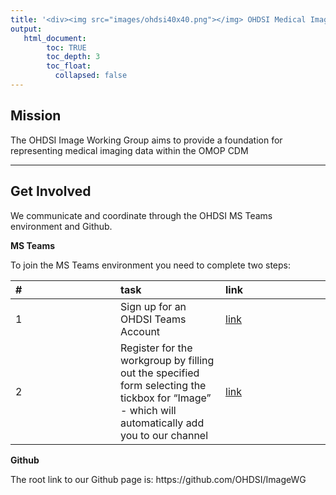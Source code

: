```yaml
---
title: '<div><img src="images/ohdsi40x40.png"></img> OHDSI Medical Imaging WG </div>'
output:
   html_document:
        toc: TRUE
        toc_depth: 3
        toc_float:
          collapsed: false
---
```


## **Mission**

The OHDSI Image Working Group aims to provide a foundation for representing medical imaging data within the OMOP CDM

---

## **Get Involved**

We communicate and coordinate through the OHDSI MS Teams environment and Github. 

**MS Teams**

To join the MS Teams environment you need to complete two steps:

| # | task | link | 
|:-|:-|:-|
| 1 | Sign up for an OHDSI Teams Account | [link](https://forms.office.com/Pages/ResponsePage.aspx?id=lAAPoyCRq0q6TOVQkCOy1ZyG6Ud_r2tKuS0HcGnqiQZUQ05MOU9BSzEwOThZVjNQVVFGTDNZRENONiQlQCN0PWcu)|
| 2 | Register for the workgroup by filling out the specified form selecting the tickbox for "Image" - which will automatically add you to our channel | [link](https://forms.office.com/Pages/ResponsePage.aspx?id=lAAPoyCRq0q6TOVQkCOy1ZyG6Ud_r2tKuS0HcGnqiQZUOVJFUzBFWE1aSVlLN0ozR01MUVQ4T0RGNyQlQCN0PWcu)|

**Github**

The root link to our Github page is: https://github.com/OHDSI/ImageWG
